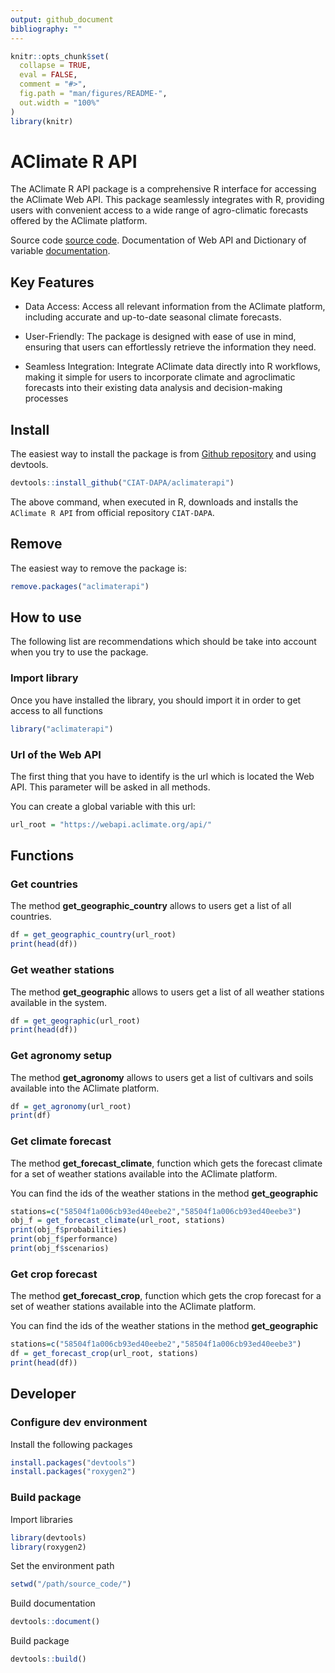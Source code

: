 ```yaml
---
output: github_document
bibliography: ""
---
```


<!-- README.md is generated from README.Rmd. Please edit that file -->

```r
knitr::opts_chunk$set(
  collapse = TRUE,
  eval = FALSE,
  comment = "#>",
  fig.path = "man/figures/README-",
  out.width = "100%"
)
library(knitr)
```

# AClimate R API

The AClimate R API package is a comprehensive R interface for accessing the AClimate Web API.
This package seamlessly integrates with R, providing users with convenient access to a wide range of agro-climatic
forecasts offered by the AClimate platform.

Source code [source code](https://github.com/CIAT-DAPA/aclimaterapi/).
Documentation of Web API and Dictionary of variable [documentation](https://docs.aclimate.org/en/latest/08-webapi.html).

## Key Features

* Data Access: Access all relevant information from the AClimate platform, including accurate and up-to-date seasonal climate forecasts.

* User-Friendly: The package is designed with ease of use in mind, ensuring that users can effortlessly retrieve the information they need.

* Seamless Integration: Integrate AClimate data directly into R workflows, making it simple for users to incorporate climate and agroclimatic forecasts into their existing data analysis and decision-making processes

## Install

The easiest way to install the package is from [Github repository](https://github.com/CIAT-DAPA/aclimaterapi/) and using devtools.

```r
devtools::install_github("CIAT-DAPA/aclimaterapi")
```

The above command, when executed in R, downloads and installs the `AClimate R API` from official repository `CIAT-DAPA`.

## Remove

The easiest way to remove the package is:

```r
remove.packages("aclimaterapi")
```

## How to use

The following list are recommendations which should be take into account when you try to use the package.

### Import library

Once you have installed the library, you should import it in order to get access to all functions

```r
library("aclimaterapi")
```

### Url of the Web API

The first thing that you have to identify is the url which is located the Web API. This parameter will be asked in all methods. 

You can create a global variable with this url:

```r
url_root = "https://webapi.aclimate.org/api/"
```

## Functions

### Get countries

The method **get_geographic_country** allows to users get a list of all countries.

```r
df = get_geographic_country(url_root)
print(head(df))
```

### Get weather stations

The method **get_geographic** allows to users get a list of all weather stations available in the system.

```r
df = get_geographic(url_root)
print(head(df))
```

### Get agronomy setup

The method **get_agronomy** allows to users get a list of cultivars and soils available into the AClimate platform.

```r
df = get_agronomy(url_root)
print(df)
```

### Get climate forecast

The method **get_forecast_climate**, function which gets the forecast climate for a set of weather stations available into the AClimate platform.

You can find the ids of the weather stations in the method **get_geographic**

```r
stations=c("58504f1a006cb93ed40eebe2","58504f1a006cb93ed40eebe3")
obj_f = get_forecast_climate(url_root, stations)
print(obj_f$probabilities)
print(obj_f$performance)
print(obj_f$scenarios)
```

### Get crop forecast

The method **get_forecast_crop**, function which gets the crop forecast for a set of weather stations available into the AClimate platform.

You can find the ids of the weather stations in the method **get_geographic**

```r
stations=c("58504f1a006cb93ed40eebe2","58504f1a006cb93ed40eebe3")
df = get_forecast_crop(url_root, stations)
print(head(df))
```

## Developer


### Configure dev environment

Install the following packages
```r
install.packages("devtools")
install.packages("roxygen2")
```

### Build package
Import libraries
```r
library(devtools)
library(roxygen2)
```
Set the environment path
```r
setwd("/path/source_code/")
```

Build documentation
```r
devtools::document()
```

Build package
```r
devtools::build()
```